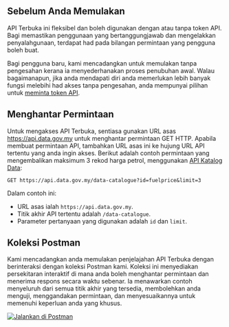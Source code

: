 ## Sebelum Anda Memulakan

API Terbuka ini fleksibel dan boleh digunakan dengan atau tanpa token API. Bagi memastikan penggunaan yang bertanggungjawab dan mengelakkan penyalahgunaan, terdapat had pada bilangan permintaan yang pengguna boleh buat.

Bagi pengguna baru, kami mencadangkan untuk memulakan tanpa pengesahan kerana ia menyederhanakan proses penubuhan awal.
Walau bagaimanapun, jika anda mendapati diri anda memerlukan lebih banyak fungsi melebihi had akses tanpa pengesahan, anda mempunyai pilihan untuk [meminta token API](authentication).

## Menghantar Permintaan

Untuk mengakses API Terbuka, sentiasa gunakan URL asas https://api.data.gov.my untuk menghantar permintaan GET HTTP. Apabila membuat permintaan API, tambahkan URL asas ini ke hujung URL API tertentu yang anda ingin akses. Berikut adalah contoh permintaan yang mengembalikan maksimum 3 rekod harga petrol, menggunakan [API Katalog Data](static-api/data-catalogue):

```http
GET https://api.data.gov.my/data-catalogue?id=fuelprice&limit=3
```

Dalam contoh ini:

- URL asas ialah `https://api.data.gov.my`.
- Titik akhir API tertentu adalah `/data-catalogue`.
- Parameter pertanyaan yang digunakan adalah `id` dan `limit`.

## Koleksi Postman

Kami mencadangkan anda memulakan penjelajahan API Terbuka dengan berinteraksi dengan koleksi Postman kami.
Koleksi ini menyediakan persekitaran interaktif di mana anda boleh menghantar permintaan dan menerima respons secara waktu sebenar.
Ia menawarkan contoh menyeluruh dari semua titik akhir yang tersedia, membolehkan anda menguji, menggandakan permintaan, dan menyesuaikannya untuk memenuhi keperluan anda yang khusus.

[![Jalankan di Postman](https://run.pstmn.io/button.svg)](https://app.getpostman.com/run-collection/27417094-46653022-3966-4fa7-b2fa-45130738d101?action=collection%2Ffork&source=rip_markdown&collection-url=entityId%3D27417094-46653022-3966-4fa7-b2fa-45130738d101%26entityType%3Dcollection%26workspaceId%3Df874513b-de9a-4370-8063-8a1a6bcf994d)
